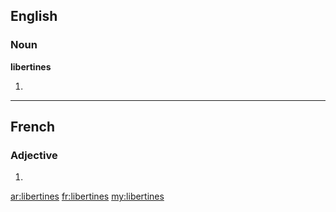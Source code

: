 ==English==

===Noun===
'''libertines'''

# {{plural of|libertine}}

----

==French==

===Adjective===
{{fr-adj-form}} {{f|p}}

# {{form of|feminine plural|[[libertin]]|lang=fr}}

[[ar:libertines]]
[[fr:libertines]]
[[my:libertines]]